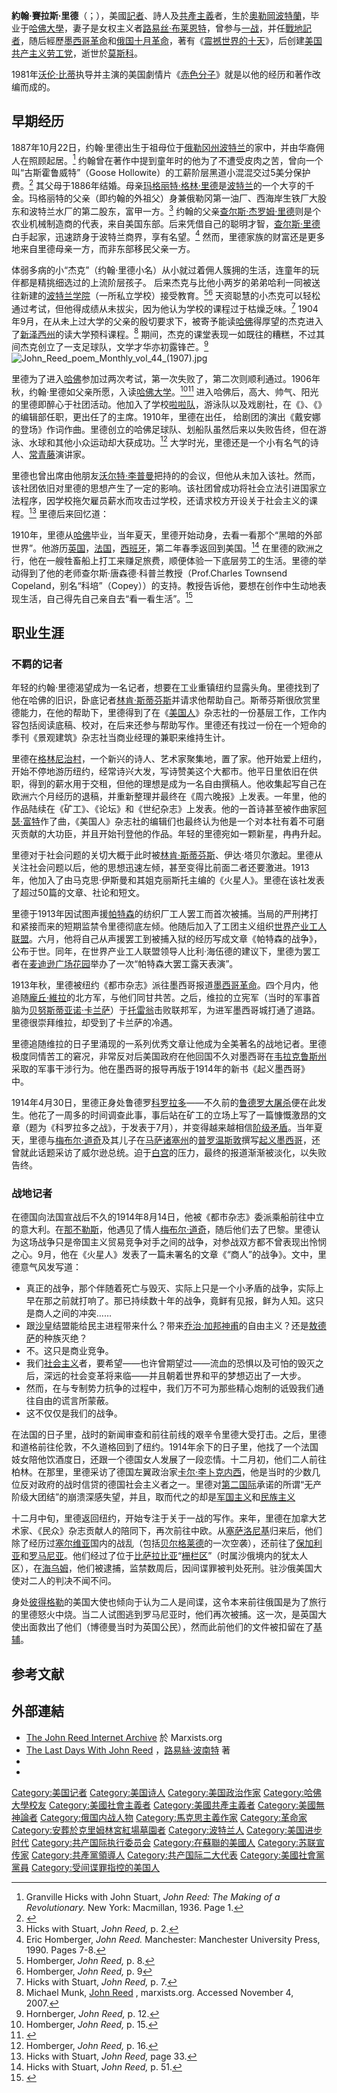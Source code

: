 {{Infobox Person
| name = 約翰·里德
| image = Johnreed1.jpg
| image_size = 160px
| caption = 約翰·賽拉斯·里德
| birth_date = {{birth date|1887|10|22|mf=y}}
| birth_place = {{USA}}[[奧勒岡|奧勒岡]][[波特蘭|波特蘭]]
| death_date = {{death date and age |mf=yes|1920|10|17|1887|10|22}}
| death_place = {{USSR}}[[莫斯科|莫斯科]]
| death_cause = [[恙蟲病|恙蟲病]]
| resting_place = [[克里姆林宮紅場墓園|克里姆林宮紅場墓園]]
| occupation = 記者
| alma_mater = [[哈佛大學|哈佛大學]]
| party = [[美国共产主义劳工党|美国共产主义劳工党]]
| spouse = [[路易丝·布莱恩特|路易丝·布莱恩特]]
| nationality = 美國
| signature = Johnreed.name.jpg
}}
'''約翰·賽拉斯·里德'''（{{lang-en|John Silas Reed}}；{{bd|1887年|10月22日|1920年|10月17日}}），美國[[記者|記者]]、詩人及[[共產主義|共產主義]]者，生於[[奧勒岡|奧勒岡]][[波特蘭|波特蘭]]，毕业于[[哈佛大學|哈佛大學]]，妻子是女权主义者[[路易丝·布莱恩特|路易丝·布莱恩特]]，曾参与[[第一次世界大战|一战]]，并任[[戰地記者|戰地記者]]，随后經歷[[墨西哥革命|墨西哥革命]]和[[俄国十月革命|俄国十月革命]]，著有《[[震撼世界的十天|震撼世界的十天]]》，后创建[[美国共产主义劳工党|美国共产主义劳工党]]，逝世於[[莫斯科|莫斯科]]。

1981年[[沃伦·比蒂|沃伦·比蒂]]执导并主演的美国劇情片《[[烽火赤焰萬里情|赤色分子]]》就是以他的经历和著作改编而成的。

== 早期经历 ==
1887年10月22日，约翰·里德出生于祖母位于[[俄勒冈州|俄勒冈州]][[波特兰|波特兰]]{{link-en|古斯霍鲁|Goose Hollow, Portland, Oregon}}的家中，并由华裔佣人在{{link-en|古斯霍鲁|Goose Hollow, Portland, Oregon}}照顾起居。<ref>Granville Hicks with John Stuart, ''John Reed: The Making of a Revolutionary.'' New York: Macmillan, 1936. Page 1.</ref> 
约翰曾在著作中提到童年时的他为了不遭受皮肉之苦，曾向一个叫“古斯霍鲁威特”（Goose Hollowite）的工薪阶层黑道小混混交过5美分保护费。<ref name=prince>{{cite book|url=http://books.google.com/books?id=YABWNNHirLIC&lpg=PP1&dq=isbn%3A9780738574721&pg=PP1#v=onepage&q&f=false|title=Portland's Goose Hollow|last=Prince|first=Tracy J.|isbn=978-0-7385-7472-1|page=122|year=2011|publisher=Arcadia Publishing|location=Charleston, South Carolina|access-date=2014-12-22|archive-date=2015-03-17|archive-url=https://web.archive.org/web/20150317151048/http://books.google.com/books?id=YABWNNHirLIC&lpg=PP1&dq=isbn%3A9780738574721&pg=PP1#v=onepage&q&f=false|dead-url=no}}</ref>
其父母于1886年结婚。母亲[[玛格丽特·格林·里德|玛格丽特·格林·里德]]是[[波特兰|波特兰]]的一个大亨的千金。玛格丽特的父亲（即约翰的外祖父）身兼俄勒冈第一油厂、西海岸生铁厂大股东和波特兰水厂的第二股东，富甲一方。<ref>Hicks with Stuart, ''John Reed,'' p. 2.</ref>
约翰的父亲[[查尔斯·杰罗姆·里德|查尔斯·杰罗姆·里德]]则是个农业机械制造商的代表，来自美国东部。后来凭借自己的聪明才智，[[查尔斯·里德|查尔斯·里德]]白手起家，迅速跻身于波特兰商界，享有名望。<ref>Eric Homberger, ''John Reed.'' Manchester: Manchester University Press, 1990. Pages 7-8.</ref>
然而，里德家族的财富还是更多地来自里德母亲一方，而非东部移民父亲一方。

体弱多病的小“杰克”（约翰·里德小名）从小就过着佣人簇拥的生活，连童年的玩伴都是精挑细选过的上流阶层孩子。
后来杰克与比他小两岁的弟弟哈利一同被送往新建的[[波特兰学院|波特兰学院]]（一所私立学校）接受教育。<ref>Homberger, ''John Reed,'' p. 8.</ref><ref>Homberger, ''John Reed,'' p. 9</ref>
天资聪慧的小杰克可以轻松通过考试，但他得成绩从未拔尖，因为他认为学校的课程过于枯燥乏味。<ref>Hicks with Stuart, ''John Reed,'' p. 7.</ref>
1904年9月，在从未上过大学的父亲的殷切要求下，被寄予能读[[哈佛大学|哈佛]]得厚望的杰克进入了[[新泽西州|新泽西州]]的{{link-en|莫里斯敦学校|Morristown School}}读大学预科课程。<ref>Michael Munk, [http://www.marxists.org/archive/reed/bio/portland.htm John Reed] {{Wayback|url=http://www.marxists.org/archive/reed/bio/portland.htm |date=20140425003944 }}, marxists.org. Accessed November 4, 2007.</ref>
期间，杰克的课堂表现一如既往的糟糕，不过其间杰克创立了一支足球队，文学才华亦初露锋芒。<ref>Hornberger, ''John Reed,'' p. 12.</ref>
[[File:John_Reed_poem_Monthly_vol_44_(1907).jpg|thumb]]

里德为了进入[[哈佛大学|哈佛]]参加过两次考试，第一次失败了，第二次则顺利通过。1906年秋，约翰·里德如父亲所愿，入读[[哈佛大学|哈佛大学]]。<ref>Homberger, ''John Reed,'' p. 15.</ref><ref>{{cite book|last=Zinn|first=Howard|year=1997|pp=[https://archive.org/details/zinnreaderwritin0000zinn/page/n587 587]|title=[[The_Zinn_Reader|The Zinn Reader]]|publisher=[[Seven_Stories_Press|Seven Stories Press]]|isbn=978-1-583229-46-0|ref=harv}}</ref> 
进入哈佛后，高大、帅气、阳光的里德即醉心于社团活动。他加入了学校[[啦啦隊|啦啦队]]，游泳队以及戏剧社，在《{{le|哈佛諷刺家|The Harvard Lampoon}}》、《{{link-en|哈佛月刊|The Harvard Monthly}}》的编辑部任职，更出任了{{link-en|哈佛合唱团|Harvard Glee Club}}的主席。1910年，里德在{{link-en|速食布丁剧团|Hasty Pudding Theatricals}}出任{{HowToTranslate|κροκόδιλος|talklink=維基百科:互助客棧#「κροκόδιλος」的譯法|title=「κροκόδιλος」的譯法}}，
给剧团的演出《戴安娜的登场》作词作曲。里德创立的哈佛足球队、划船队虽然后来以失败告终，但在游泳、水球和其他小众运动却大获成功。<ref>Homberger, ''John Reed,'' p. 16.</ref>
大学时光，里德还是一个小有名气的诗人、[[常青藤|常青藤]]演讲家。

里德也曾出席由他朋友[[沃尔特·李普曼|沃尔特·李普曼]]把持的{{link-en|社会主义社团|Intercollegiate Socialist Society}}的会议，但他从未加入该社。然而，该社团依旧对里德的思想产生了一定的影响。该社团曾成功将社会立法引进国家立法程序，因学校拖欠雇员薪水而攻击过学校，还请求校方开设关于社会主义的课程。<ref>Hicks with Stuart, ''John Reed,'' page 33.</ref>
里德后来回忆道：

{{cquote|
他们的所作所为，林林总总，对哈佛社区的没有一点哪怕是表面上的影响。并且，很有可能那些在社会上代表我们的社团成员和运动员甚至也根本没听说过那些东西。然而，这，让我，和很多人，意识到了在黑暗的外面的世界有着比大学生活更令人激动的东西在发生，把我们的关注力转移到了[[赫伯特·乔治·威尔斯|H·G·威尔斯]]、[[格雷厄姆·华莱斯|格雷厄姆·华莱斯]]这类人的著作上，把我们从大学里流行已久[[奥斯卡·王尔德|奥斯卡·王尔德]]的肤浅空洞文字中解救出来。
<ref>Quoted in Hicks with Stuart, ''John Reed,'' p. 33.</ref>
}}

1910年，里德从[[哈佛|哈佛]]毕业，当年夏天，里德开始动身，去看一看那个“黑暗的外部世界”。他游历[[英国|英国]]，[[法国|法国]]，[[西班牙|西班牙]]，第二年春季返回到美国。<ref>Hicks with Stuart, ''John Reed,'' p. 51.</ref>
在里德的欧洲之行，他在一艘牲畜船上打工来赚足旅费，顺便体验一下底层劳工的生活。里德的举动得到了他的老师查尔斯·唐森德·科普兰教授（Prof.Charles Townsend Copeland，别名“科培”（Copey））的支持。教授告诉他，要想在创作中生动地表现生活，自己得先自己亲自去“看一看生活”。<ref>{{cite journal|last1=Macmilian|first1=Granville Hicks|title=Promethean Playboy|journal=Time|date=1936|volume=27|issue=16}}</ref>

== 职业生涯 ==
=== 不羁的记者 ===
年轻的约翰·里德渴望成为一名记者，想要在工业重镇纽约显露头角。里德找到了他在哈佛的旧识，卧底记者[[林肯·斯蒂芬斯|林肯·斯蒂芬斯]]并请求他帮助自己。斯蒂芬斯很欣赏里德能力，在他的帮助下，里德得到了在《[[美国人|美国人]]》杂志社的一份基层工作，工作内容包括阅读底稿、校对，在后来还参与帮助写作。里德还有找过一份在一个短命的季刊《景观建筑》杂志社当商业经理的兼职来维持生计。

里德在[[格林尼治村|格林尼治村]]，一个新兴的诗人、艺术家聚集地，置了家。他开始爱上纽约，开始不停地游历纽约，经常诗兴大发，写诗赞美这个大都市。他平日里依旧在供职，得到的薪水用于交租，但他的理想是成为一名自由撰稿人。他收集起写自己在欧洲六个月经历的退稿，并重新整理并最终在《周六晚报》上发表。一年里，他的作品陆续在《矿工》、《论坛》和《世纪杂志》上发表。他的一首诗甚至被作曲家[[阿瑟·富特|阿瑟·富特]]作了曲，《美国人》杂志社的编辑们也最终认为他是一个对本社有着不可磨灭贡献的大功臣，并且开始刊登他的作品。年轻的里德宛如一颗新星，冉冉升起。

里德对于社会问题的关切大概于此时被[[林肯·斯蒂芬斯|林肯·斯蒂芬斯]]、伊达·塔贝尔激起。里德从关注社会问题以后，他的思想迅速左倾，甚至变得比前面二者还要激进。1913年，他加入了由马克思·伊斯曼和其姐克丽斯托主编的《火星人》。里德在该社发表了超过50篇的文章、社论和短文。

里德于1913年因试图声援[[帕特森（新泽西州）|帕特森]]的纺织厂工人罢工而首次被捕。当局的严刑拷打和紧接而来的短期监禁令里德彻底左倾。他随后加入了工团主义组织[[世界产业工人联盟|世界产业工人联盟]]。六月，他将自己从声援罢工到被捕入狱的经历写成文章《帕特森的战争》，公布于世。同年，在世界产业工人联盟领导人比利·海伍德的建议下，里德为罢工者在[[麦迪逊广场花园|麦迪逊广场花园]]举办了一次“帕特森大罢工露天表演”。

1913年秋，里德被纽约《都市杂志》派往墨西哥报道[[墨西哥革命|墨西哥革命]]。四个月内，他追随[[龐丘·維拉|龐丘·維拉]]的北方军，与他们同甘共苦。之后，维拉的立宪军（当时的军事首脑为[[贝努斯蒂亚诺·卡兰萨|贝努斯蒂亚诺·卡兰萨]]）于[[托雷翁|托雷翁]]击败联邦军，为进军墨西哥城打通了道路。里德很崇拜维拉，却受到了卡兰萨的冷遇。

里德追随维拉的日子里涌现的一系列优秀文章让他成为全美著名的战地记者。里德极度同情苦工的窘况，非常反对后美国政府在他回国不久对墨西哥在[[韦拉克鲁斯州|韦拉克鲁斯州]]采取的军事干涉行为。他在墨西哥的报导再版于1914年的新书《起义墨西哥》中。

1914年4月30日，里德正身处鲁德罗[[科罗拉多州|科罗拉多]]——不久前的[[鲁德罗大屠杀|鲁德罗大屠杀]]便在此发生。他花了一周多的时间调查此事，事后站在矿工的立场上写了一篇慷慨激昂的文章（题为《科罗拉多之战》，于发表于7月），并变得越来越相信[[阶级矛盾|阶级矛盾]]。当年夏天，里德与[[梅布尔·道奇|梅布尔·道奇]]及其儿子在[[马萨诸塞州|马萨诸塞州]]的[[普罗温斯敦|普罗温斯敦]]撰写[[起义墨西哥|起义墨西哥]]，还曾就此话题采访了威尔逊总统。迫于[[白宫|白宫]]的压力，最终的报道渐渐被淡化，以失败告终。

=== 战地记者 ===
{{语法错误}}

在德国向法国宣战后不久的1914年8月14日，他被《都市杂志》委派乘船前往中立的意大利。在[[那不勒斯|那不勒斯]]，他遇见了情人[[梅布尔·道奇|梅布尔·道奇]]，随后他们去了巴黎。里德认为这场战争只是帝国主义贸易竞争对手之间的战争，对参战双方都不曾表现出怜悯之心。9月，他在《火星人》发表了一篇未署名的文章《“商人”的战争》。文中，里德意气风发写道：

* 真正的战争，那个伴随着死亡与毁灭、实际上只是一个小矛盾的战争，实际上早在那之前就打响了。那已持续数十年的战争，竟鲜有见报，鲜为人知。这只是商人之间的冲突……
* 跟[[尼古拉二世|沙皇]]结盟能给民主进程带来什么？带来[[血腥星期日_(1905年)|乔治·加邦神甫]]的自由主义？还是[[敖德萨|敖德萨]]的种族灭绝？
* 不。这只是商业竞争。
* 我们[[社会主义|社会主义]]者，要希望——也许曾期望过——流血的恐惧以及可怕的毁灭之后，深远的社会变革将来临——并且朝着世界和平的梦想迈出了一大步。
*然而，在与专制势力抗争的过程中，我们万不可为那些精心炮制的诋毁我们通往自由的谎言所蒙蔽。
*这不仅仅是我们的战争。

在法国的日子里，战时的新闻审查和前往前线的艰辛令里德大受打击。之后，里德和道格前往伦敦，不久道格回到了纽约。1914年余下的日子里，他找了一个法国妓女陪他饮酒度日，还跟一个德国女人发展了一段恋情。十二月初，他们二人前往柏林。在那里，里德采访了德国左翼政治家[[卡尔·李卜克内西|卡尔·李卜克内西]]，他是当时的少数几位反对政府的战时信贷的德国社会主义者之一。里德对[[第二国际|第二国际]]承诺的所谓“无产阶级大团结”的崩溃深感失望，并且，取而代之的却是[[军国主义|军国主义]]和[[民族主义|民族主义]]

十二月中旬，里德返回纽约，开始专注于关于一战的写作。来年，里德在加拿大艺术家、《民众》杂志贡献人{{link-en|博德曼·鲁滨逊|Boardman Robinson}}的陪同下，再次前往中欧。从[[塞萨洛尼基|塞萨洛尼基]]归来后，他们除了经历过[[塞尔维亚|塞尔维亚]]国内的战乱（包括[[贝尔格莱德|贝尔格莱德]]的一次空袭），还前往了[[保加利亚|保加利亚]]和[[罗马尼亚|罗马尼亚]]。他们经过了位于[[比萨拉比亚|比萨拉比亚]]“[[栅栏区|栅栏区]]”（时属沙俄境内的犹太人区），在[[海乌姆|海乌姆]]，他们被逮捕，监禁数周后，因间谍罪被判处死刑。驻沙俄美国大使对二人的判决不闻不问。

身处[[彼得格勒|彼得格勒]]的美国大使也倾向于认为二人是间谍，这令本来前往俄国是为了旅行的里德怒火中烧。当二人试图逃到罗马尼亚时，他们再次被捕。这一次，是英国大使出面救出了他们（博德曼当时为英国公民），然而此前他们的文件被扣留在了[[基辅|基辅]]。

== 参考文献 ==
{{Reflist|2}}

== 外部連結 ==
{{Wikisource author|約翰·里德}}
{{Commonscat|John Reed}}
* [http://www.marxists.org/archive/reed/ The John Reed Internet Archive] {{Wayback|url=http://www.marxists.org/archive/reed/ |date=20080724123452 }} 於 Marxists.org
* [http://www.marxists.org/archive/bryant/works/1920/john-reed.htm The Last Days With John Reed] {{Wayback|url=http://www.marxists.org/archive/bryant/works/1920/john-reed.htm |date=20210210232416 }} ，[[路易絲·波南特|路易絲·波南特]] 著
* {{imdb title |id = 0082979 |title = 烽火赤焰萬里情}}
* {{imdb title |id = 069168 |title = Reed, México insurgente}}

{{Authority control}}
{{DEFAULTSORT: Reed, John}}
[[Category:美国记者|Category:美国记者]]
[[Category:美国诗人|Category:美国诗人]]
[[Category:美国政治作家|Category:美国政治作家]]
[[Category:哈佛大學校友|Category:哈佛大學校友]]
[[Category:美國社會主義者|Category:美國社會主義者]]
[[Category:美國共產主義者|Category:美國共產主義者]]
[[Category:美國無神論者|Category:美國無神論者]]
[[Category:俄国内战人物|Category:俄国内战人物]]
[[Category:馬克思主義作家|Category:馬克思主義作家]]
[[Category:革命家|Category:革命家]]
[[Category:安葬於克里姆林宮紅場墓園者|Category:安葬於克里姆林宮紅場墓園者]]
[[Category:波特兰人|Category:波特兰人]]
[[Category:美国进步时代|Category:美国进步时代]]
[[Category:共产国际执行委员会|Category:共产国际执行委员会]]
[[Category:在蘇聯的美國人|Category:在蘇聯的美國人]]
[[Category:苏联宣传家|Category:苏联宣传家]]
[[Category:共產黨領導人|Category:共產黨領導人]]
[[Category:共产国际二大代表|Category:共产国际二大代表]]
[[Category:美國社會黨黨員|Category:美國社會黨黨員]]
[[Category:受间谍罪指控的美国人|Category:受间谍罪指控的美国人]]
